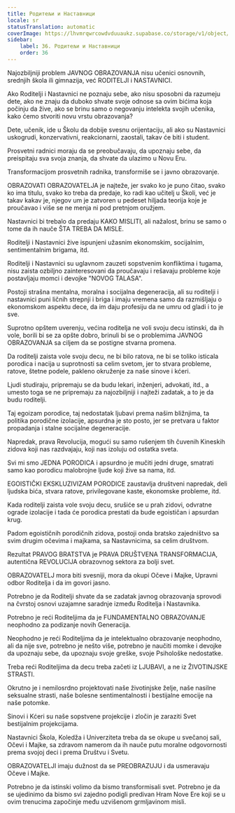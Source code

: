 ```yaml
---
title: Родитељи и Наставници
locale: sr
statusTranslation: automatic
coverImage: https://lhvmrqwrcowdvduuaukz.supabase.co/storage/v1/object/public/strapi-uploads/small_cover-educacion-fundamental.webp-2d51a7828a2b1309555be27f7e2a61a0.webp
sidebar:
    label: 36. Родитељи и Наставници
    order: 36
---
```

Najozbiljniji problem JAVNOG OBRAZOVANJA nisu učenici osnovnih, srednjih škola ili gimnazija, već RODITELJI i NASTAVNICI.

Ako Roditelji i Nastavnici ne poznaju sebe, ako nisu sposobni da razumeju dete, ako ne znaju da duboko shvate svoje odnose sa ovim bićima koja počinju da žive, ako se brinu samo o negovanju intelekta svojih učenika, kako ćemo stvoriti novu vrstu obrazovanja?

Dete, učenik, ide u Školu da dobije svesnu orijentaciju, ali ako su Nastavnici uskogrudi, konzervativni, reakcionarni, zaostali, takav će biti i student.

Prosvetni radnici moraju da se preobučavaju, da upoznaju sebe, da preispitaju sva svoja znanja, da shvate da ulazimo u Novu Eru.

Transformacijom prosvetnih radnika, transformiše se i javno obrazovanje.

OBRAZOVATI OBRAZOVATELJA je najteže, jer svako ko je puno čitao, svako ko ima titulu, svako ko treba da predaje, ko radi kao učitelj u Školi, već je takav kakav je, njegov um je zatvoren u pedeset hiljada teorija koje je proučavao i više se ne menja ni pod pretnjom oružjem.

Nastavnici bi trebalo da predaju KAKO MISLITI, ali nažalost, brinu se samo o tome da ih nauče ŠTA TREBA DA MISLE.

Roditelji i Nastavnici žive ispunjeni užasnim ekonomskim, socijalnim, sentimentalnim brigama, itd.

Roditelji i Nastavnici su uglavnom zauzeti sopstvenim konfliktima i tugama, nisu zaista ozbiljno zainteresovani da proučavaju i rešavaju probleme koje postavljaju momci i devojke "NOVOG TALASA".

Postoji strašna mentalna, moralna i socijalna degeneracija, ali su roditelji i nastavnici puni ličnih strepnji i briga i imaju vremena samo da razmišljaju o ekonomskom aspektu dece, da im daju profesiju da ne umru od gladi i to je sve.

Suprotno opštem uverenju, većina roditelja ne voli svoju decu istinski, da ih vole, borili bi se za opšte dobro, brinuli bi se o problemima JAVNOG OBRAZOVANJA sa ciljem da se postigne stvarna promena.

Da roditelji zaista vole svoju decu, ne bi bilo ratova, ne bi se toliko isticala porodica i nacija u suprotnosti sa celim svetom, jer to stvara probleme, ratove, štetne podele, pakleno okruženje za naše sinove i kćeri.

Ljudi studiraju, pripremaju se da budu lekari, inženjeri, advokati, itd., a umesto toga se ne pripremaju za najozbiljniji i najteži zadatak, a to je da budu roditelji.

Taj egoizam porodice, taj nedostatak ljubavi prema našim bližnjima, ta politika porodične izolacije, apsurdna je sto posto, jer se pretvara u faktor propadanja i stalne socijalne degeneracije.

Napredak, prava Revolucija, mogući su samo rušenjem tih čuvenih Kineskih zidova koji nas razdvajaju, koji nas izoluju od ostatka sveta.

Svi mi smo JEDNA PORODICA i apsurdno je mučiti jedni druge, smatrati samo kao porodicu malobrojne ljude koji žive sa nama, itd.

EGOISTIČKI EKSKLUZIVIZAM PORODICE zaustavlja društveni napredak, deli ljudska bića, stvara ratove, privilegovane kaste, ekonomske probleme, itd.

Kada roditelji zaista vole svoju decu, srušiće se u prah zidovi, odvratne ograde izolacije i tada će porodica prestati da bude egoističan i apsurdan krug.

Padom egoističnih porodičnih zidova, postoji onda bratsko zajedništvo sa svim drugim očevima i majkama, sa Nastavnicima, sa celim društvom.

Rezultat PRAVOG BRATSTVA je PRAVA DRUŠTVENA TRANSFORMACIJA, autentična REVOLUCIJA obrazovnog sektora za bolji svet.

OBRAZOVATELJ mora biti svesniji, mora da okupi Očeve i Majke, Upravni odbor Roditelja i da im govori jasno.

Potrebno je da Roditelji shvate da se zadatak javnog obrazovanja sprovodi na čvrstoj osnovi uzajamne saradnje između Roditelja i Nastavnika.

Potrebno je reći Roditeljima da je FUNDAMENTALNO OBRAZOVANJE neophodno za podizanje novih Generacija.

Neophodno je reći Roditeljima da je intelektualno obrazovanje neophodno, ali da nije sve, potrebno je nešto više, potrebno je naučiti momke i devojke da upoznaju sebe, da upoznaju svoje greške, svoje Psihološke nedostatke.

Treba reći Roditeljima da decu treba začeti iz LJUBAVI, a ne iz ŽIVOTINJSKE STRASTI.

Okrutno je i nemilosrdno projektovati naše životinjske želje, naše nasilne seksualne strasti, naše bolesne sentimentalnosti i bestijalne emocije na naše potomke.

Sinovi i Kćeri su naše sopstvene projekcije i zločin je zaraziti Svet bestijalnim projekcijama.

Nastavnici Škola, Koledža i Univerziteta treba da se okupe u svečanoj sali, Očevi i Majke, sa zdravom namerom da ih nauče putu moralne odgovornosti prema svojoj deci i prema Društvu i Svetu.

OBRAZOVATELJI imaju dužnost da se PREOBRAZUJU i da usmeravaju Očeve i Majke.

Potrebno je da istinski volimo da bismo transformisali svet. Potrebno je da se ujedinimo da bismo svi zajedno podigli predivan Hram Nove Ere koji se u ovim trenucima započinje među uzvišenom grmljavinom misli.


